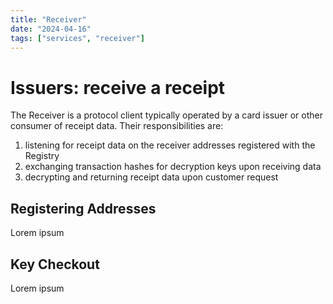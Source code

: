 ```yaml
---
title: "Receiver"
date: "2024-04-16"
tags: ["services", "receiver"]
---
```


# Issuers: receive a receipt

The Receiver is a protocol client typically operated by a card issuer or other consumer of receipt data. Their responsibilities are:

1. listening for receipt data on the receiver addresses registered with the Registry
2. exchanging transaction hashes for decryption keys upon receiving data
3. decrypting and returning receipt data upon customer request

## Registering Addresses

Lorem ipsum

## Key Checkout

Lorem ipsum

